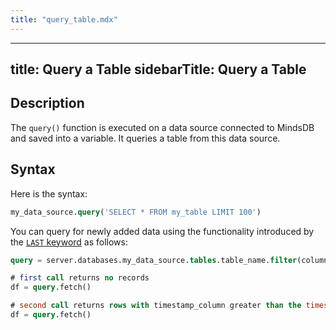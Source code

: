 ```yaml
---
title: "query_table.mdx"
---
```


---
title: Query a Table
sidebarTitle: Query a Table
---

## Description

The `query()` function is executed on a data source connected to MindsDB and saved into a variable. It queries a table from this data source.

## Syntax

Here is the syntax:

```sql
my_data_source.query('SELECT * FROM my_table LIMIT 100')
```

You can query for newly added data using the functionality introduced by the [`LAST` keyword](/mindsdb_sql/sql/create/jobs#last) as follows:

```sql
query = server.databases.my_data_source.tables.table_name.filter(column_name='value').track('timestamp_column')

# first call returns no records
df = query.fetch()

# second call returns rows with timestamp_column greater than the timestamp of a previous fetch
df = query.fetch()
```

